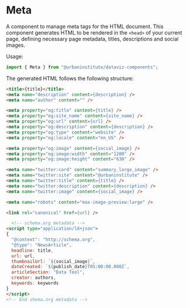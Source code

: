 

<Meta title="Components/Meta" of={Stories} />

# Meta

A component to manage meta tags for the HTML document. This component generates HTML to be rendered in the `<head>` of your current page, defining necessary page metadata, titles, descriptions and social images.

Usage:

```js
import { Meta } from "@urbaninstitute/dataviz-components";
```
The generated HTML follows the following structure:

```html
<title>{title}</title>
<meta name="description" content={description} />
<meta name="author" content="" />

<meta property="og:title" content={title} />
<meta property="og:site_name" content={site_name} />
<meta property="og:url" content={url} />
<meta property="og:description" content={description} />
<meta property="og:type" content="website" />
<meta property="og:locale" content="en_US" />

<meta property="og:image" content={social_image} />
<meta property="og:image:width" content="1200" />
<meta property="og:image:height" content="630" />

<meta name="twitter:card" content="summary_large_image" />
<meta name="twitter:site" content="@urbaninstitute" />
<meta name="twitter:title" content={title} />
<meta name="twitter:description" content={description} />
<meta name="twitter:image" content={social_image} />

<meta name="robots" content="max-image-preview:large" />

<link rel="canonical" href={url} />

  <!-- schema.org metadata -->
<script type="application/ld+json">
{
  "@context": "http://schema.org",
  "@type": "NewsArticle",
  headline: title,
  url: url,
  thumbnailUrl: `${social_image}`,
  dateCreated: `${publish_date}T05:00:00.000Z`,
  articleSection: "Data Tool",
  creator: authors,
  keywords: keywords
} 
</script>
<!-- End shema.org metadata -->
```

<Controls />

